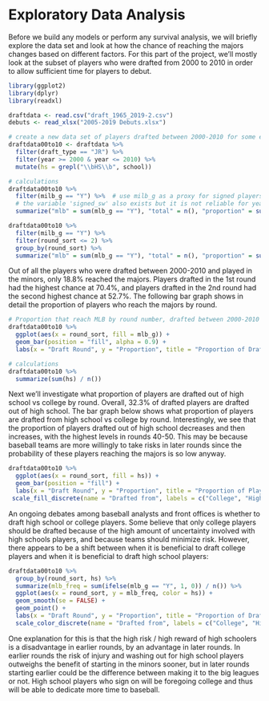 # Exploratory Data Analysis {#exploration}

Before we build any models or perform any survival analysis, we will briefly explore the data set and look at how the chance of reaching the majors changes based on different factors. For this part of the project, we'll mostly look at the subset of players who were drafted from 2000 to 2010 in order to allow sufficient time for players to debut.

```r
library(ggplot2)
library(dplyr)
library(readxl)

draftdata <- read.csv("draft_1965_2019-2.csv") 
debuts <- read_xlsx("2005-2019 Debuts.xlsx")

# create a new data set of players drafted between 2000-2010 for some exploratory data analysis
draftdata00to10 <- draftdata %>%
  filter(draft_type == "JR") %>%
  filter(year >= 2000 & year <= 2010) %>%
  mutate(hs = grepl("\\bHS\\b", school))
```

```r
# calculations
draftdata00to10 %>%
  filter(milb_g == "Y") %>%  # use milb_g as a proxy for signed players
  # the variable 'signed_sw' also exists but it is not reliable for years < 2009
  summarize("mlb" = sum(mlb_g == "Y"), "total" = n(), "proportion" = sum(mlb_g == "Y") / n())

draftdata00to10 %>%
  filter(milb_g == "Y") %>%
  filter(round_sort <= 2) %>%
  group_by(round_sort) %>%
  summarize("mlb" = sum(mlb_g == "Y"), "total" = n(), "proportion" = sum(mlb_g == "Y") / n())
```

Out of all the players who were drafted between 2000-2010 and played in the minors, only 18.8% reached the majors. Players drafted in the 1st round had the highest chance at 70.4%, and players drafted in the 2nd round had the second highest chance at 52.7%. The following bar graph shows in detail the proportion of players who reach the majors by round.

```r
# Proportion that reach MLB by round number, drafted between 2000-2010
draftdata00to10 %>%
  ggplot(aes(x = round_sort, fill = mlb_g)) +
  geom_bar(position = "fill", alpha = 0.9) +
  labs(x = "Draft Round", y = "Proportion", title = "Proportion of Drafted Players that Debut", fill = "MLB")
```

```r
# calculations
draftdata00to10 %>%
  summarize(sum(hs) / n())
```

Next we'll investigate what proportion of players are drafted out of high school vs college by round. Overall, 32.3% of drafted players are drafted out of high school. The bar graph below shows what proportion of players are drafted from high school vs college by round. Interestingly, we see that the proportion of players drafted out of high school decreases and then increases, with the highest levels in rounds 40-50. This may be because baseball teams are more willingly to take risks in later rounds since the probability of these players reaching the majors is so low anyway.

```r
draftdata00to10 %>%
  ggplot(aes(x = round_sort, fill = hs)) +
  geom_bar(position = "fill") +
  labs(x = "Draft Round", y = "Proportion", title = "Proportion of Players Drafted from High School / College") +
 scale_fill_discrete(name = "Drafted from", labels = c("College", "High School"))
```

An ongoing debates among baseball analysts and front offices is whether to draft high school or college players. Some believe that only college players should be drafted because of the high amount of uncertainty involved with high schools players, and because teams should minimize risk. However, there appears to be a shift between when it is beneficial to draft college players and when it is beneficial to draft high school players:

```r
draftdata00to10 %>%
  group_by(round_sort, hs) %>%
  summarize(mlb_freq = sum(ifelse(mlb_g == "Y", 1, 0)) / n()) %>%
  ggplot(aes(x = round_sort, y = mlb_freq, color = hs)) +
  geom_smooth(se = FALSE) +
  geom_point() +
  labs(x = "Draft Round", y = "Proportion", title = "Proportion of Drafted Players that Debut by High School / College") +
  scale_color_discrete(name = "Drafted from", labels = c("College", "High School"))
```

One explanation for this is that the high risk / high reward of high schoolers is a disadvantage in earlier rounds, by an advantage in later rounds. In earlier rounds the risk of injury and washing out for high school players outweighs the benefit of starting in the minors sooner, but in later rounds starting earlier could be the difference between making it to the big leagues or not. High school players who sign on will be foregoing college and thus will be able to dedicate more time to baseball.
